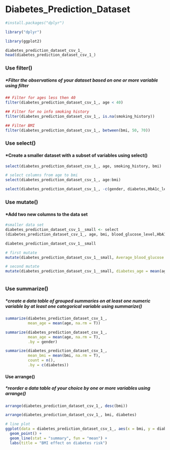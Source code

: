 # Diabetes_Prediction_Dataset

```r
#install.packages("dplyr")

library("dplyr")

library(ggplot2)
```

```r
diabetes_prediction_dataset_csv_1_
head(diabetes_prediction_dataset_csv_1_)

```

### Use filter()

##### \*Filter the observations of your dataset based on one or more variable using filter

```r
## Filter for ages less then 40
filter(diabetes_prediction_dataset_csv_1_, age < 40)

## Filter for no info smoking history
filter(diabetes_prediction_dataset_csv_1_, is.na(smoking_history))

## Filter BMI
filter(diabetes_prediction_dataset_csv_1_, between(bmi, 50, 70))


```

### Use select()

#### \*Create a smaller dataset with a subset of variables using select()

```r

select(diabetes_prediction_dataset_csv_1_, age, smoking_history, bmi)

# select columns from age to bmi
select(diabetes_prediction_dataset_csv_1_, age:bmi)

select(diabetes_prediction_dataset_csv_1_, -c(gender, diabetes,HbA1c_level ))

```

### Use mutate()

#### \*Add two new columns to the data set

```r
#smaller data set 
diabetes_prediction_dataset_csv_1__small <- select
(diabetes_prediction_dataset_csv_1_, age, bmi, blood_glucose_level,HbA1c_level, diabetes)

diabetes_prediction_dataset_csv_1__small

# first mutate
mutate(diabetes_prediction_dataset_csv_1__small, Average_blood_glucose = (HbA1c_level * 35.6)-77.3)

# second mutate 
mutate(diabetes_prediction_dataset_csv_1__small, diabetes_age = mean(age, na.rm = T), .by = diabetes)


```

```         
```

### Use summarize()

##### \*create a data table of grouped summaries on at least one numeric variable by at least one categorical variable using summarize()

```r
summarize(diabetes_prediction_dataset_csv_1_,
          mean_age = mean(age, na.rm = T))

summarize(diabetes_prediction_dataset_csv_1_,
          mean_age = mean(age, na.rm = T),
          .by = gender)

summarize(diabetes_prediction_dataset_csv_1_,
          mean_bmi = mean(bmi, na.rm = T),
          count = n(),
          .by = c(diabetes))
```

#### Use arrange()

##### \*reorder a data table of your choice by one or more variables using arrange()

```r
arrange(diabetes_prediction_dataset_csv_1_, desc(bmi))

arrange(diabetes_prediction_dataset_csv_1_, bmi, diabetes)

# line plot 
ggplot(data = diabetes_prediction_dataset_csv_1_, aes(x = bmi, y = diabetes)) +
  geom_point() +
  geom_line(stat = "summary", fun = "mean") +
  labs(title = "BMI effect on diabetes risk")
       


```
